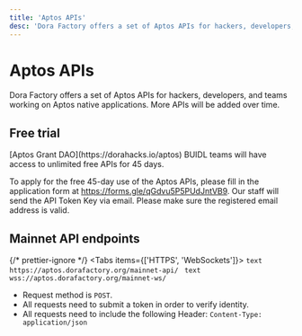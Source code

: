 ```yaml
---
title: 'Aptos APIs'
desc: 'Dora Factory offers a set of Aptos APIs for hackers, developers, and teams working on Aptos native applications. More APIs will be added over time.'
---
```



# Aptos APIs

Dora Factory offers a set of Aptos APIs for hackers, developers, and teams working on Aptos native applications. More APIs will be added over time.

## Free trial

<Callout type="default">
  [Aptos Grant DAO](https://dorahacks.io/aptos) BUIDL teams will have access to
  unlimited free APIs for 45 days.
</Callout>

To apply for the free 45-day use of the Aptos APIs, please fill in the application form at https://forms.gle/qGdvu5P5PUdJntVB9. Our staff will send the API Token Key via email. Please make sure the registered email address is valid.

## Mainnet API endpoints

{/* prettier-ignore */}
<Tabs items={['HTTPS', 'WebSockets']}>
  <Tab>
    ```text
    https://aptos.dorafactory.org/mainnet-api/
    ```
  </Tab>
  <Tab>
    ```text
    wss://aptos.dorafactory.org/mainnet-ws/
    ```
  </Tab>
</Tabs>

- Request method is `POST`.
- All requests need to submit a token in order to verify identity.
- All requests need to include the following Header: `Content-Type: application/json`

